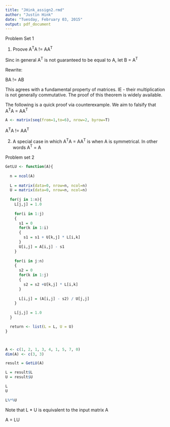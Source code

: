 ```yaml
---
title: "JHink_assign2.rmd"
author: "Justin Hink"
date: "Tuesday, February 03, 2015"
output: pdf_document
---
```


Problem Set 1

1) Proove A^T^A != AA^T^

Sinc in general A^T^ is not guaranteed to be equal to A, let B = A^T^

Rewrite:

BA != AB

This agrees with a fundamental property of matrices.  IE - their multiplication is not generally commutative. The proof of this theorem is widely available.

The following is a quick proof via counterexample.  We aim to falsify that A^T^A = AA^T^

```r
A <- matrix(seq(from=1,to=6), nrow=2, byrow=T)

```

A^T^A != AA^T^


2) A special case in which A^T^A = AA^T^ is when A is symmetrical.  In other words A^T^ = A

Problem set 2

```r
GetLU <- function(A){
  
  n = ncol(A)
  
  L = matrix(data=0, nrow=n, ncol=n)
  U = matrix(data=0, nrow=n, ncol=n)
  
  for(j in 1:n){
    L[j,j] = 1.0
    
    for(i in 1:j)
    {
      s1 = 0
      for(k in 1:i)
      {
        s1 = s1 + U[k,j] * L[i,k]
      }
      U[i,j] = A[i,j] - s1
    }
    
    for(i in j:n)
    {
      s2 = 0
      for(k in 1:j)
      {
        s2 = s2 +U[k,j] * L[i,k]
      }
      
      L[i,j] = (A[i,j] - s2) / U[j,j]
    }
    
    L[j,j] = 1.0
  }

  return <- list(L = L, U = U)
}



A <- c(1, 2, 1, 3, 4, 1, 5, 7, 0)
dim(A) <- c(3, 3)

result = GetLU(A)

L = result$L
U = result$U

L
U

L%*%U

```

Note that L * U is equivalent to the input matrix A

A = LU

